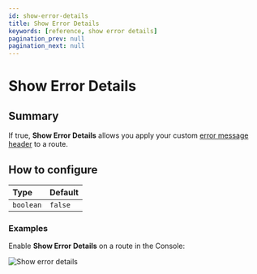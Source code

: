 ```yaml
---
id: show-error-details
title: Show Error Details
keywords: [reference, show error details]
pagination_prev: null
pagination_next: null
---
```



# Show Error Details

## Summary

If true, **Show Error Details** allows you apply your custom [error message header](/docs/reference/branding) to a route.

## How to configure

| **Type**  | **Default** |
| :-------- | :---------- |
| `boolean` | `false`     |

### Examples

Enable **Show Error Details** on a route in the Console:

![Show error details](../branding/img/branding-show-error-details.png)
